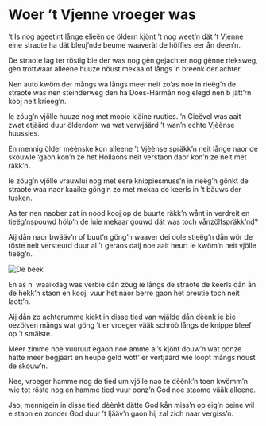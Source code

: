 
# Woer ’t Vjenne vroeger was

<PoemAudio src={fragment} performer={readers.bert} />

<PoemText>

’t Is nog ageet’nt långe elieën
de öldern kjönt ’t nog weet’n
dät ’t Vjenne eine straote ha
dät bleuj’nde beume waaveràl
de höffies eer ån deen’n.

De straote lag ter röstig bie
der was nog gèn gejachter
nog gènne rieksweg, gèn trottwaar
alleene huuze nöust mekaa
of långs ’n breenk der achter.

Nen auto kwöm der mångs wa långs
meer neit zo’as noe in rieëg’n
de straote was nen steinderweg
den ha Does-Härmån nog elegd
nen b jätt’rn kooj neit krieeg’n.

Ie zöug’n vjölle huuze nog
met mooie kläine ruuties.
’n Gieëvel was aait zwat etjäärd
duur ölderdom wa wat verwjäärd
’t wan’n echte Vjèènse huussies.

En mennig ölder mèènske kon
alleene ’t Vjèènse spräkk’n
neit långe naor de skouwle ‘gaon
kon’n ze het Hollaons neit verstaon
daor kon’n ze neit met räkk’n.

Ie zöug’n vjölle vrauwlui nog
met eere knippiesmuss’n
in rieëg’n gönkt de straote waa
naor kaaike göng’n ze met mekaa
de keerls in ’t bäuws der tusken.

As ter nen naober zat in nood
kooj op de buurte räkk’n
wånt in verdreit en tieëg’nspouwd
hölp’n de luie mekaar gouwd
dät was toch vånzölfspräkk’nd?

Aij dån naor bwääv’n of buut’n göng’n
waaver dei oole stieëg’n
dån wör de röste neit versteurd
duur al ’t geraos daij noe aait heurt
ie kwöm’n neit vjölle tieëg’n.

<Image src={deBeek} alt="De beek" />

En as n’ waaikdag was verbie
dån zöug ie långs de straote
de keerls dån ån de hekk’n staon
en kooj, vuur het naor berre gaon
het preutie toch neit laott’n.

Aij dån zo achterumme kiekt
in disse tied van wjälde
dån dèènk ie bie oezölven mångs
wat göng ’t er vroeger vääk schròò långs
de knippe bleef op ’t smälste.

Meer zimme noe vuuruut egaon
noe amme al’s kjönt douw’n
wat oonze hatte meer begjäärt
en heupe geld wòtt’ er vertjäärd
wie loopt mångs nöust de skouw’n.

Nee, vroeger hamme nog de tied
um vjölle nao te dèènk’n
toen kwömm’n wie tot röste nog
en hamme tied vuur oonz’n God
noe staome vääk alleene.

Jao, mennigein in disse tied
dèènkt dätte God kån miss’n
op eig’n beine wil e staon
en zonder God duur ’t ljääv’n gaon
hij zal zich naar vergiss’n.

</PoemText>
